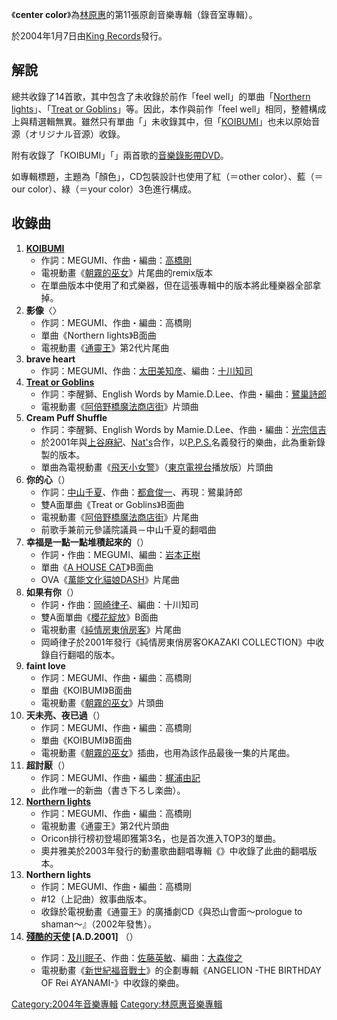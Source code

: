 {{lowercase}}
{{Infobox Album 
| Name           = center color 
| Type           = [[錄音室專輯|錄音室專輯]] 
| Artist         = [[林原惠|林原惠]] 
| Released       = 2004年1月7日
| Recorded       = 2002年 - 2003年
| Genre          = [[J-POP|J-POP]]（[[動畫歌曲|動畫歌曲]]）
| Length         = CD：62分28秒 <br/> DVD：約10分
| Label          = [[STAR_CHILD|STAR CHILD]] <br/> （[[King_Records|King Records]]）
| Producer       = [[大月俊倫|大月俊倫]] <br/> [[森山敦|森山敦]] 
| Reviews        = 
| Chart position = * 單週最高排名 第10名（Oricon）
| Certification  = 
| Last album     = [[feel_well|feel well]] <br/>（2000年）
| This album     = '''Center color''' <br/>（2002年）
| Next album     = [[Plain|Plain]] <br/>（2004年）
|}}
《'''center color'''》為[[林原惠|林原惠]]的第11張原創音樂專輯（錄音室專輯）。

於2004年1月7日由[[King_Records|King Records]]發行。

== 解說 ==
總共收錄了14首歌，其中包含了未收錄於前作「feel well」的單曲「[[Northern_lights|Northern lights]]」、「[[Treat_or_Goblins|Treat or Goblins]]」等。因此，本作與前作「feel well」相同，整體構成上與精選輯無異。雖然只有單曲「{{link-ja|Makenaide Makenaide|負けないで、負けないで…}}」未收錄其中，但「[[KOIBUMI|KOIBUMI]]」也未以原始音源（オリジナル音源）收錄。

附有收錄了「KOIBUMI」「{{lang|ja|負けないで、負けないで…}}」兩首歌的[[音樂錄影帶|音樂錄影帶]]DVD。

如專輯標題，主題為「顏色」，CD包裝設計也使用了紅（＝other color）、藍（＝our color）、綠（＝your color）3色進行構成。

== 收錄曲 ==
# '''[[KOIBUMI|KOIBUMI]] <remix version>'''
#* 作詞：MEGUMI、作曲・編曲：[[高橋剛|高橋剛]]
#* 電視動畫《[[朝霧的巫女|朝霧的巫女]]》片尾曲的remix版本
#* 在單曲版本中使用了和式樂器，但在這張專輯中的版本將此種樂器全部拿掉。
# '''影像'''〈{{lang|ja|おもかげ}}〉
#* 作詞：MEGUMI、作曲・編曲：高橋剛
#* 單曲《Northern lights》B面曲
#* 電視動畫《[[通靈王|通靈王]]》第2代片尾曲
# '''brave heart <moon shake version>'''
#* 作詞：MEGUMI、作曲：[[太田美知彦|太田美知彦]]、編曲：[[十川知司|十川知司]]
# '''[[Treat_or_Goblins|Treat or Goblins]]'''
#* 作詞：李醒獅、English Words by Mamie.D.Lee、作曲・編曲：[[鷺巢詩郎|鷺巢詩郎]]
#* 電視動畫《[[阿倍野橋魔法商店街|阿倍野橋魔法商店街]]》片頭曲
# '''Cream Puff Shuffle <MEGUMIX Version>'''
#* 作詞：李醒獅、English Words by Mamie.D.Lee、作曲・編曲：[[光宗信吉|光宗信吉]]
#* 於2001年與[[上谷麻紀|上谷麻紀]]、[[Nat's|Nat's]]合作，以[[P.P.S.|P.P.S.]]名義發行的樂曲，此為重新錄製的版本。
#* 單曲為電視動畫《[[飛天小女警|飛天小女警]]》（[[東京電視台|東京電視台]]播放版）片頭曲
# '''你的心'''（{{lang|ja|あなたの心に}}）
#* 作詞：[[中山千夏|中山千夏]]、作曲：[[都倉俊一|都倉俊一]]、再現：鷺巢詩郎
#* 雙A面單曲《Treat or Goblins》B面曲
#* 電視動畫《[[阿倍野橋魔法商店街|阿倍野橋魔法商店街]]》片尾曲
#* 前歌手兼前元參議院議員－中山千夏的翻唱曲
# '''幸福是一點一點堆積起來的'''（{{lang|ja|幸せは小さなつみかさね}}）
#* 作詞・作曲：MEGUMI、編曲：[[岩本正樹|岩本正樹]]
#* 單曲《[[A_HOUSE_CAT|A HOUSE CAT]]》B面曲
#* OVA《[[萬能文化貓娘|萬能文化貓娘DASH]]》片尾曲
# '''如果有你'''（{{lang|ja|君さえいれば}}）
#* 作詞・作曲：[[岡崎律子|岡崎律子]]、編曲：十川知司
#*雙A面單曲《[[櫻花綻放|櫻花綻放]]》B面曲
#* 電視動畫《[[純情房東俏房客|純情房東俏房客]]》片尾曲
#* 岡崎律子於2001年發行《純情房東俏房客OKAZAKI COLLECTION》中收錄自行翻唱的版本。
# '''faint love'''
#* 作詞：MEGUMI、作曲・編曲：高橋剛
#* 單曲《KOIBUMI》B面曲
#* 電視動畫《[[朝霧的巫女|朝霧的巫女]]》片頭曲
# '''天未亮、夜已過'''（{{lang|ja|朝未き・夜渡り}}）
#* 作詞：MEGUMI、作曲・編曲：高橋剛
#* 單曲《KOIBUMI》B面曲
#* 電視動畫《[[朝霧的巫女|朝霧的巫女]]》插曲，也用為該作品最後一集的片尾曲。
# '''超討厭'''（{{lang|ja|だ・い・き・ら・い}}）
#* 作詞：MEGUMI、作曲・編曲：[[梶浦由記|梶浦由記]]
#* 此作唯一的新曲（書き下ろし楽曲）。
# '''[[Northern_lights|Northern lights]]'''
#* 作詞：MEGUMI、作曲・編曲：高橋剛
#* 電視動畫《通靈王》第2代片頭曲
#* Oricon排行榜初登場即獲第3名，也是首次進入TOP3的單曲。
#*奧井雅美於2003年發行的動畫歌曲翻唱專輯《{{link-ja|Masami Kobushi|マサミコブシ}}》中收錄了此曲的翻唱版本。
# '''Northern lights <ballade version>'''
#* 作詞：MEGUMI、作曲・編曲：高橋剛
#* #12（上記曲）敘事曲版本。
#* 收錄於電視動畫《通靈王》的廣播劇CD《與恐山會面〜prologue to shaman〜』（2002年發售）。
# '''[[殘酷天使的行動綱領|殘酷的天使]] [A.D.2001]''' <bonus track>（{{lang|ja|残酷な天使のテーゼ}}）
#* 作詞：[[及川眠子|及川眠子]]、作曲：[[佐藤英敏|佐藤英敏]]、編曲：[[大森俊之|大森俊之]]
#* 電視動畫《[[新世紀福音戰士|新世紀福音戰士]]》的企劃專輯《ANGELION -THE BIRTHDAY OF Rei AYANAMI-》中收錄的樂曲。

{{林原惠}}

{{DEFAULTSORT:Center color}}
[[Category:2004年音樂專輯|Category:2004年音樂專輯]]
[[Category:林原惠音樂專輯|Category:林原惠音樂專輯]]